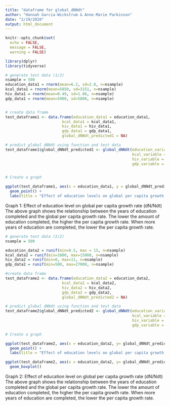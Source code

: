 ```yaml
---
title: "dataframe for global_dNNdt"
author: "Hannah Garcia-Wickstrum & Anne-Marie Parkinson"
date: "2/19/2020"
output: html_document
---
```


```r
knitr::opts_chunk$set(
  echo = FALSE,
  message = FALSE,
  warning = FALSE)
```

```r
library(dplyr)
library(tidyverse)
```


```r
# generate test data (1/2)
nsample = 500
education_data1 = rnorm(mean=6.2, sd=2.8, n=nsample)
kcal_data1 = rnorm(mean=5050, sd=3151, n=nsample)
hiv_data1 = rnorm(mean=0.49, sd=1.86, n=nsample)
gdp_data1 = rnorm(mean=5900, sd=5800, n=nsample)


# create data frame 
test_dataframe1 <- data.frame(education_data1 = education_data1, 
                         kcal_data1 = kcal_data1, 
                         hiv_data1 = hiv_data1, 
                         gdp_data1 = gdp_data1,
                         global_dNNdt_predicted1 = NA) 

# predict global dNNdt using function and test data
test_dataframe1$global_dNNdt_predicted1 <- global_dNNdt(education_variable = education_data1, 
                                                        kcal_variable = kcal_data1, 
                                                        hiv_variable = hiv_data1, 
                                                        gdp_variable = gdp_data1)


# Create a graph 

ggplot(test_dataframe1, aes(x = education_data1, y = global_dNNdt_predicted1)) +
  geom_point() +
  labs(title = "Effect of education levels on global per capita growth rate (dN/Ndt)", x = "Global Average Years of Education", y = "Predicted Global dN/Ndt")
```
Graph 1: Effect of education level on global per capita growth rate (dN/Ndt)
The above graph shows the relationship between the years of education completed and the global per capita growth rate. The lower the amount of education completed, the higher the per capita growth rate. When more years of education are completed, the lower the per capita growth rate. 


```r

# generate test data (2/2)
nsample = 500

education_data2 = runif(min=0.5, max = 15, n=nsample)
kcal_data2 = runif(min=1000, max=15000, n=nsample)
hiv_data2 = runif(min=0, max=11, n=nsample)
gdp_data2 = runif(min=500, max=27000, n=nsample)

#create data frame
test_dataframe2 <- data.frame(education_data2 = education_data2, 
                         kcal_data2 = kcal_data2, 
                         hiv_data2 = hiv_data2, 
                         gdp_data2 = gdp_data2,
                         global_dNNdt_predicted2 = NA)

# predict global dNNdt using function and test data
test_dataframe2$global_dNNdt_predicted2 <- global_dNNdt(education_variable = education_data2, 
                                                        kcal_variable = kcal_data2, 
                                                        hiv_variable = hiv_data2, 
                                                        gdp_variable = gdp_data2)

# Create a graph

ggplot(test_dataframe2, aes(x = education_data2, y= global_dNNdt_predicted2)) +
  geom_point() +
  labs(title = "Effect of education levels on global per capita growth rate (dN/Ndt)", x = "Global Average Years of Education", y = "Predicted Global dN/Ndt")

ggplot(test_dataframe2, aes(x = education_data2, y= global_dNNdt_predicted2)) +
  geom_boxplot() 

```

Graph 2: Effect of education level on global per capita growth rate (dN/Ndt)
The above graph shows the relationship between the years of education completed and the global per capita growth rate. The lower the amount of education completed, the higher the per capita growth rate. When more years of education are completed, the lower the per capita growth rate.


